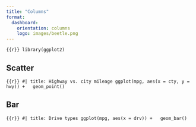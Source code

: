 ```yaml
---
title: "Columns"
format: 
  dashboard:
    orientation: columns
    logo: images/beetle.png
---
```


```{{r}}
library(ggplot2)
```

## Scatter

```{{r}}
#| title: Highway vs. city mileage
ggplot(mpg, aes(x = cty, y = hwy)) +
  geom_point()
```

## Bar

```{{r}}
#| title: Drive types
ggplot(mpg, aes(x = drv)) +
  geom_bar()
```
